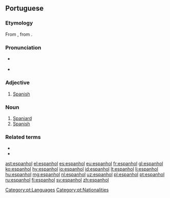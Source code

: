 ==Portuguese==

===Etymology===
From {{etyl|ML.|pt}} {{term/t|la|hispaniolus}}, from {{etyl|la|pt}} {{term|hispānus|lang=la}}.

===Pronunciation===
* {{a|Portugal}} {{IPA|/iʃpɐˈɲɔɫ/|/ʃpɐˈɲɔɫ/|lang=pt}}
* {{hyphenation|es|pa|nhol}}

===Adjective===
{{pt-adj|f=espanhola|pl=espanhóis|fpl=espanholas}}

# [[Spanish]]

===Noun===
{{pt-noun|m|f=espanhola|pl=espanhóis}}

# [[Spaniard]]
# [[Spanish]] {{gloss|language}}

===Related terms===
* {{l|pt|Espanha}}
* {{l|pt|espanholismo}}

[[Category:pt:Languages]]
[[Category:pt:Nationalities]]

[[ast:espanhol]]
[[el:espanhol]]
[[es:espanhol]]
[[eu:espanhol]]
[[fr:espanhol]]
[[gl:espanhol]]
[[ko:espanhol]]
[[hy:espanhol]]
[[io:espanhol]]
[[id:espanhol]]
[[lt:espanhol]]
[[li:espanhol]]
[[hu:espanhol]]
[[mg:espanhol]]
[[nl:espanhol]]
[[uz:espanhol]]
[[pl:espanhol]]
[[pt:espanhol]]
[[ru:espanhol]]
[[fi:espanhol]]
[[sv:espanhol]]
[[zh:espanhol]]
